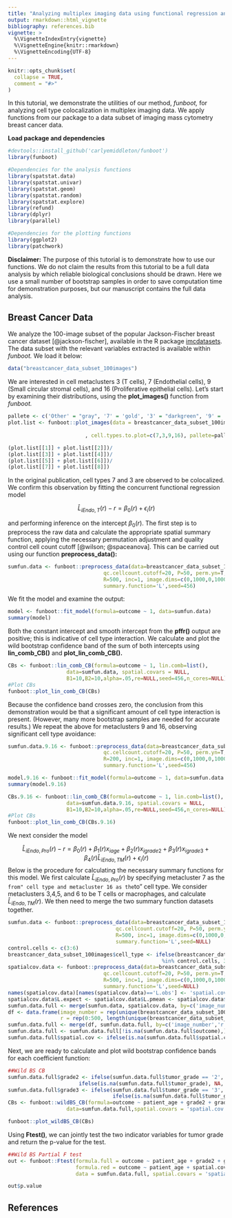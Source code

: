 ```yaml
---
title: "Analyzing multiplex imaging data using functional regression and wild bootstrap"
output: rmarkdown::html_vignette
bibliography: references.bib  
vignette: >
  %\VignetteIndexEntry{vignette}
  %\VignetteEngine{knitr::rmarkdown}
  %\VignetteEncoding{UTF-8}
---
```


```r
knitr::opts_chunk$set(
  collapse = TRUE,
  comment = "#>"
)
```

In this tutorial, we demonstrate the utilities of our method, *funboot,* for analyzing cell type colocalization in multiplex imaging data.  We apply functions from our package to a data subset of imaging mass cytometry breast cancer data.

**Load package and dependencies**

```r
#devtools::install_github('carlyemiddleton/funboot')
library(funboot) 

#Dependencies for the analysis functions
library(spatstat.data)
library(spatstat.univar)
library(spatstat.geom)
library(spatstat.random)
library(spatstat.explore)
library(refund)
library(dplyr)
library(parallel)

#Dependencies for the plotting functions
library(ggplot2)
library(patchwork)

```

**Disclaimer:**  The purpose of this tutorial is to demonstrate how to use our functions.  We do not claim the results from this tutorial to be a full data analysis by which reliable biological conclusions should be drawn. Here we use a small number of bootstrap samples in order to save computation time for demonstration purposes, but our manuscript contains the full data analysis.    

## Breast Cancer Data

We analyze the 100-image subset of the popular Jackson-Fischer breast cancer dataset [@jackson-fischer], available in the R package [imcdatasets](https://bodenmillergroup.github.io/imcdatasets/).  The data subset with the relevant variables extracted is available within *funboot.* We load it below:  

```r
data("breastcancer_data_subset_100images")
```

We are interested in cell metaclusters 3 (T cells), 7 (Endothelial cells), 9 (Small circular stromal cells), and 16 (Proliferative epithelial cells).  Let's start by examining their distributions, using the **plot_images()** function from *funboot.*

```r
pallete <- c('Other' = "gray", '7' = 'gold', '3' = "darkgreen", '9' = 'skyblue', '16'='cyan4')
plot.list <- funboot::plot_images(data = breastcancer_data_subset_100images, images.to.plot = c(13,181,246,362,
                                                                                       219,244,246,254) #the example images from the manuscript
                         , cell.types.to.plot=c(7,3,9,16), pallete=pallete)

(plot.list[[1]] + plot.list[[2]])/
(plot.list[[3]] + plot.list[[4]])/
(plot.list[[5]] + plot.list[[6]])/
(plot.list[[7]] + plot.list[[8]])

```

In the original publication, cell types 7 and 3 are observed to be colocalized.  We confirm this observation by fitting the concurrent functional regression model   

$$
\hat{L}_{iEndo,T}(r) - r = \beta_0(r) + \epsilon_i(r)
$$

and performing inference on the intercept $\beta_0(r)$.  The first step is to preprocess the raw data and calculate the appropriate spatial summary function, applying the necessary permutation adjustment and quality control cell count cutoff [@wilson; @spaceanova].  This can be carried out using our function **preprocess_data():**


```r
sumfun.data <- funboot::preprocess_data(data=breastcancer_data_subset_100images, from.cell=7, to.cell=3,
                               qc.cellcount.cutoff=20, P=50, perm.yn=T,
                               R=500, inc=1, image.dims=c(0,1000,0,1000),
                               summary.function='L',seed=456)

```

We fit the model and examine the output:

```r
model <- funboot::fit_model(formula=outcome ~ 1, data=sumfun.data)
summary(model)

```

Both the constant intercept and smooth intercept from the **pffr()** output are positive; this is indicative of cell type interaction.  We calculate and plot the wild bootstrap confidence band of the sum of both intercepts using **lin_comb_CB()** and **plot_lin_comb_CB().**

```r
CBs <- funboot::lin_comb_CB(formula=outcome ~ 1, lin.comb=list(), 
                   data=sumfun.data, spatial.covars = NULL,
                   B1=10,B2=10,alpha=.05,re=NULL,seed=456,n_cores=NULL)
#Plot CBs
funboot::plot_lin_comb_CB(CBs)

```

Because the confidence band crosses zero, the conclusion from this demonstration would be that a significant amount of cell type interaction is present. (However, many more bootstrap samples are needed for accurate results.) We repeat the above for metaclusters 9 and 16, observing significant cell type avoidance:

```r
sumfun.data.9.16 <- funboot::preprocess_data(data=breastcancer_data_subset_100images, from.cell=9, to.cell=16,
                               qc.cellcount.cutoff=20, P=50, perm.yn=T,
                               R=200, inc=1, image.dims=c(0,1000,0,1000),
                               summary.function='L',seed=456)
```

```r
model.9.16 <- funboot::fit_model(formula=outcome ~ 1, data=sumfun.data.9.16)
summary(model.9.16)

CBs.9.16 <- funboot::lin_comb_CB(formula=outcome ~ 1, lin.comb=list(), 
                   data=sumfun.data.9.16, spatial.covars = NULL,
                   B1=10,B2=10,alpha=.05,re=NULL,seed=456,n_cores=NULL)
#Plot CBs
funboot::plot_lin_comb_CB(CBs.9.16)

```

We next consider the model

$$
\widehat{L}_{i Endo, Pro}(r) - r =  \beta_0(r) + \beta_1(r)x_{iage} + \beta_2(r)x_{igrade2} + \beta_3(r)x_{igrade3} + \beta_4(r)\widehat{L}_{iEndo,TM}(r) + \epsilon_i(r)
$$
Below is the procedure for calculating the necessary summary functions for this model.  We first calculate  $\widehat{L}_{i Endo, Pro}(r)$ by specifying metacluster 7 as the ``from" cell type and metacluster 16 as the ``to" cell type.  We consider metaclusters 3,4,5, and 6 to be T cells or macrophages, and calculate $\widehat{L}_{iEndo,TM}(r)$.  We then need to merge the two summary function datasets together. 


```r
sumfun.data <- funboot::preprocess_data(data=breastcancer_data_subset_100images, from.cell=7, to.cell=16,
                                   qc.cellcount.cutoff=20, P=50, perm.yn=T,
                                   R=500, inc=1, image.dims=c(0,1000,0,1000), #use R=500 so that we can plot the L curves as they return to 0
                                   summary.function='L',seed=NULL)
control.cells <- c(3:6)
breastcancer_data_subset_100images$cell_type <- ifelse(breastcancer_data_subset_100images$cell_type
                                                  %in% control.cells, 3, breastcancer_data_subset_100images$cell_type) #combine the control cells into 1 type
spatialcov.data <- funboot::preprocess_data(data=breastcancer_data_subset_100images, from.cell=7, to.cell=3,
                               qc.cellcount.cutoff=20, P=50, perm.yn=T,
                               R=500, inc=1, image.dims=c(0,1000,0,1000),
                               summary.function='L',seed=NULL)
names(spatialcov.data)[names(spatialcov.data)=='L.obs'] <- 'spatial.cov'
spatialcov.data$L.expect <- spatialcov.data$L.pmean <- spatialcov.data$outcome <- NULL
sumfun.data.full <- merge(sumfun.data, spatialcov.data, by=c('image_number','r','patient_id','patient_age','tumor_grade'),all=T)
df <- data.frame(image_number = rep(unique(breastcancer_data_subset_100images$image_number), each=501),
                 r = rep(0:500, length(unique(breastcancer_data_subset_100images$image_number))) )
sumfun.data.full <- merge(df, sumfun.data.full, by=c('image_number','r'),all=T)
sumfun.data.full <- sumfun.data.full[!is.na(sumfun.data.full$outcome),] #Drop obs. with missing outcomes
sumfun.data.full$spatial.cov <- ifelse(is.na(sumfun.data.full$spatial.cov), 0, sumfun.data.full$spatial.cov) #K function = 0 when there are no j cells
```

Next, we are ready to calculate and plot wild bootstrap confidence bands for each coefficient function:

```r
##Wild BS CB
sumfun.data.full$grade2 <- ifelse(sumfun.data.full$tumor_grade == '2', 1,
                       ifelse(is.na(sumfun.data.full$tumor_grade), NA, 0))
sumfun.data.full$grade3 <- ifelse(sumfun.data.full$tumor_grade == '3', 1,
                                  ifelse(is.na(sumfun.data.full$tumor_grade), NA, 0))
CBs <- funboot::wildBS_CB(formula=outcome ~ patient_age + grade2 + grade3 + spatial.cov,
                   data=sumfun.data.full,spatial.covars = 'spatial.cov',B=10,alpha=.05,seed=NULL)

funboot::plot_wildBS_CB(CBs)
```

Using **Ftest()**, we can jointly test the two indicator variables for tumor grade and return the p-value for the test.

```r
##Wild BS Partial F test
out <- funboot::Ftest(formula.full = outcome ~ patient_age + grade2 + grade3 + spatial.cov, 
                      formula.red = outcome ~ patient_age + spatial.cov,
                      data = sumfun.data.full, spatial.covars = 'spatial.cov', B=10,seed=456)
```

```r
out$p.value
```


## References









